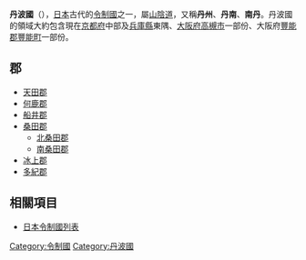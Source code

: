 {{japanese|image=Old Japan Tamba.svg|width=300px|caption=丹波國在日本的位置|japanese=丹波国|kana=たんばのくに|romaji=Tamba no kuni}}
'''丹波國'''（{{jpn|j=丹波国|kyu=丹波國|hg=たんばのくに|hgt=|rm=Tambanokuni|f=y}}），[[日本|日本]]古代的[[令制國|令制國]]之一，屬[[山陰道|山陰道]]，又稱'''丹州'''、'''丹南'''、'''南丹'''。丹波國的領域大約包含現在[[京都府|京都府]]中部及[[兵庫縣|兵庫縣]]東隅、[[大阪府|大阪府]][[高槻市|高槻市]]一部份、大阪府[[豐能郡|豐能郡]][[豐能町|豐能町]]一部份。

== 郡 ==
*[[天田郡|天田郡]]
*[[何鹿郡|何鹿郡]]
*[[船井郡|船井郡]]
*[[桑田郡|桑田郡]]
**[[北桑田郡|北桑田郡]]
**[[南桑田郡|南桑田郡]]
*[[冰上郡|冰上郡]]
*[[多紀郡|多紀郡]]

== 相關項目 ==
*[[日本令制國列表|日本令制國列表]]

{{Commonscat|Tamba Province}}
{{丹波國的郡}}
{{日本令制國}}
{{Authority control}}
{{DEFAULTSORT:Tamba}}
[[Category:令制國|Category:令制國]]
[[Category:丹波國|Category:丹波國]]